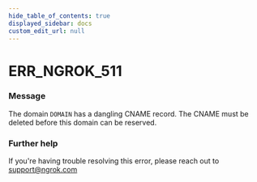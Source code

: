 ```yaml
---
hide_table_of_contents: true
displayed_sidebar: docs
custom_edit_url: null
---
```



# ERR_NGROK_511

### Message

The domain `DOMAIN` has a dangling CNAME record. The CNAME must be deleted before this domain can be reserved.

### Further help

If you're having trouble resolving this error, please reach out to [support@ngrok.com](mailto:support@ngrok.com?subject=Help%20with%20ERR_NGROK_511)

<ErrorDetails error="err_ngrok_511" />
